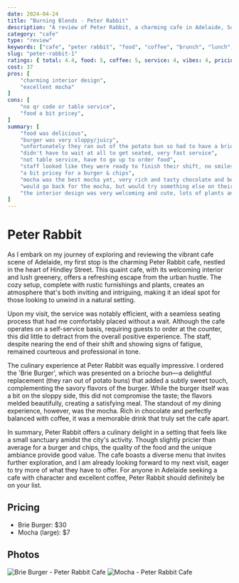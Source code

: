 ```yaml
---
date: 2024-04-24
title: "Burning Blends - Peter Rabbit"
description: "A review of Peter Rabbit, a charming cafe in Adelaide, South Australia, known for its excellent mocha and delightful interior design."
category: "cafe"
type: "review"
keywords: ["cafe", "peter rabbit", "food", "coffee", "brunch", "lunch", "dinner", "dessert", "drinks", "adelaide", "south australia"]
slug: "peter-rabbit-1"
ratings: { total: 4.4, food: 5, coffee: 5, service: 4, vibes: 4, pricing: 3.5 }
cost: 37
pros: [
	"charming interior design",
	"excellent mocha"
]
cons: [
	"no qr code or table service",
	"food a bit pricey",
]
summary: [
	"food was delicious",
	"burger was very sloppy/juicy",
	"unfortunately they ran out of the potato bun so had to have a brioche bun",
	"didn't have to wait at all to get seated, very fast service",
	"not table service, have to go up to order food",
	"staff looked like they were ready to finish their shift, no smiles but were still friendly in tone",
	"a bit pricey for a burger & chips",
	"mocha was the best mocha yet, very rich and tasty chocolate and beautiful mixture of coffee",
	"would go back for the mocha, but would try something else on their menu, as they have lots of other options!",
	"the interior design was very welcoming and cute, lots of plants and greenery and felt like a little pocket of nature on hindley street, which you don't typically expect"
]
---
```

# Peter Rabbit
As I embark on my journey of exploring and reviewing the vibrant cafe scene of Adelaide, my first stop is the charming Peter Rabbit cafe, nestled in the heart of Hindley Street. This quaint cafe, with its welcoming interior and lush greenery, offers a refreshing escape from the urban hustle. The cozy setup, complete with rustic furnishings and plants, creates an atmosphere that's both inviting and intriguing, making it an ideal spot for those looking to unwind in a natural setting.

Upon my visit, the service was notably efficient, with a seamless seating process that had me comfortably placed without a wait. Although the cafe operates on a self-service basis, requiring guests to order at the counter, this did little to detract from the overall positive experience. The staff, despite nearing the end of their shift and showing signs of fatigue, remained courteous and professional in tone.

The culinary experience at Peter Rabbit was equally impressive. I ordered the 'Brie Burger', which was presented on a brioche bun—a delightful replacement (they ran out of potato buns) that added a subtly sweet touch, complementing the savory flavors of the burger. While the burger itself was a bit on the sloppy side, this did not compromise the taste; the flavors melded beautifully, creating a satisfying meal. The standout of my dining experience, however, was the mocha. Rich in chocolate and perfectly balanced with coffee, it was a memorable drink that truly set the cafe apart.

In summary, Peter Rabbit offers a culinary delight in a setting that feels like a small sanctuary amidst the city's activity. Though slightly pricier than average for a burger and chips, the quality of the food and the unique ambiance provide good value. The cafe boasts a diverse menu that invites further exploration, and I am already looking forward to my next visit, eager to try more of what they have to offer. For anyone in Adelaide seeking a cafe with character and excellent coffee, Peter Rabbit should definitely be on your list.

## Pricing
- Brie Burger: $30
- Mocha (large): $7

## Photos
![Brie Burger - Peter Rabbit Cafe](https://raw.githubusercontent.com/f0rbit/burning-blends/main/content/photos/cafe/peter-rabbit-5.jpg)
![Mocha - Peter Rabbit Cafe](https://raw.githubusercontent.com/f0rbit/burning-blends/main/content/photos/cafe/peter-rabbit-6.jpg)

